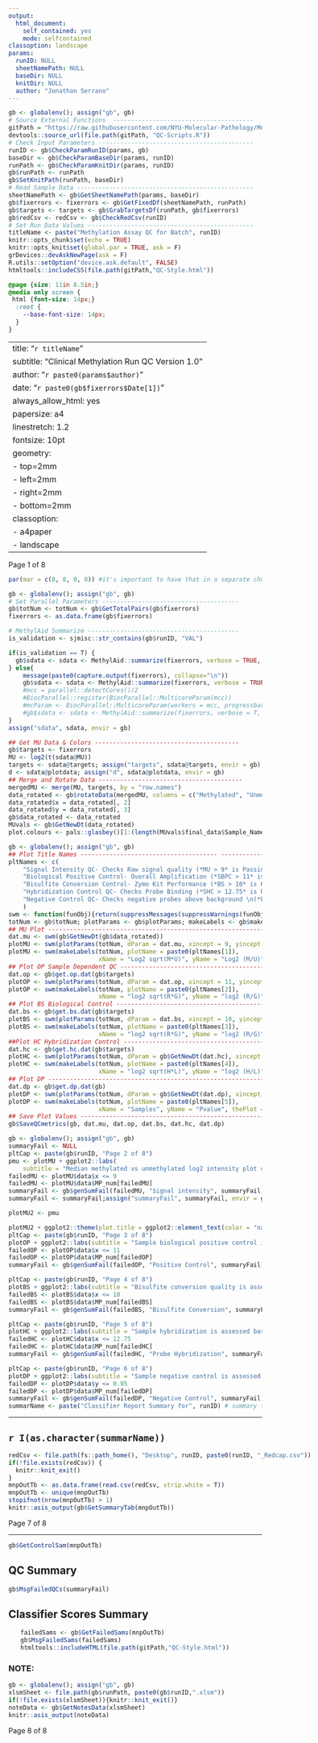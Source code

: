 ```yaml
---
output: 
  html_document:
    self_contained: yes
    mode: selfcontained
classoption: landscape
params:
  runID: NULL
  sheetNamePath: NULL
  baseDir: NULL
  knitDir: NULL
  author: "Jonathan Serrano"
---
```


```r
gb <- globalenv(); assign("gb", gb)
# Source External Functions  ---------------------------------------
gitPath = "https://raw.githubusercontent.com/NYU-Molecular-Pathology/Methylation/main/R/Report-Scripts"
devtools::source_url(file.path(gitPath, "QC-Scripts.R"))
# Check Input Parameters -------------------------------------------
runID <- gb$CheckParamRunID(params, gb)
baseDir <- gb$CheckParamBaseDir(params, runID)
runPath <- gb$CheckParamKnitDir(params, runID)
gb$runPath <- runPath
gb$SetKnitPath(runPath, baseDir)
# Read Sample Data -------------------------------------------------
sheetNamePath <- gb$GetSheetNamePath(params, baseDir)
gb$fixerrors <- fixerrors <- gb$GetFixedDf(sheetNamePath, runPath)
gb$targets <- targets <- gb$GrabTargetsDf(runPath, gb$fixerrors)
gb$redCsv <- redCsv <- gb$CheckRedCsv(runID)
# Set Run Data Values ----------------------------------------------
titleName <- paste("Methylation Assay QC for Batch", runID)
knitr::opts_chunk$set(echo = TRUE)
knitr::opts_knit$set(global.par = TRUE, ask = F)
grDevices::devAskNewPage(ask = F)
R.utils::setOption("device.ask.default", FALSE)
htmltools::includeCSS(file.path(gitPath,"QC-Style.html"))
```

```css
@page {size: 11in 8.5in;}
@media only screen {
 html {font-size: 14px;}
  :root {
    --base-font-size: 14px;
  }
}
```

---
title: "`r titleName`"
subtitle: "Clinical Methylation Run QC Version 1.0"
author: "`r paste0(params$author)`"
date: "`r paste0(gb$fixerrors$Date[1])`"
always_allow_html: yes
papersize: a4
linestretch: 1.2
fontsize: 10pt
geometry:
- top=2mm
- left=2mm
- right=2mm
- bottom=2mm
classoption:
- a4paper
- landscape
---

<footer><p>Page 1 of 8</p></footer>

```r
par(mar = c(8, 8, 0, 0)) #it's important to have that in a separate chunk
``` 

```r
gb <- globalenv(); assign("gb", gb)
# Set Parallel Parameters --------------------------------------
gb$totNum <- totNum <- gb$GetTotalPairs(gb$fixerrors)
fixerrors <- as.data.frame(gb$fixerrors)

# MethylAid Summarize ------------------------------------------
is_validation <- sjmisc::str_contains(gb$runID, "VAL")

if(is_validation == T) {
  gb$sdata <- sdata <- MethylAid::summarize(fixerrors, verbose = TRUE, force = TRUE)
} else{
    message(paste0(capture.output(fixerrors), collapse="\n"))
    gb$sdata <- sdata <- MethylAid::summarize(fixerrors, verbose = TRUE, force = TRUE)
    #mcc = parallel::detectCores()/2
    #BiocParallel::register(BiocParallel::MulticoreParam(mcc))
    #mcParam <- BiocParallel::MulticoreParam(workers = mcc, progressbar = T)
    #gb$sdata <- sdata <- MethylAid::summarize(fixerrors, verbose = T, batchSize = totNum, force = T, BPPARAM = mcParam)
}
assign("sdata", sdata, envir = gb)

## Get MU Data & Colors ----------------------------------------
gb$targets <- fixerrors
MU <- log2(t(sdata@MU))
targets <- sdata@targets; assign("targets", sdata@targets, envir = gb)
d <- sdata@plotdata; assign("d", sdata@plotdata, envir = gb)
## Merge and Rotate Data ----------------------------------------
mergedMU <- merge(MU, targets, by = "row.names")
data_rotated <- gb$rotateData(mergedMU, columns = c("Methylated", "Unmethylated"))
data_rotated$x = data_rotated[, 2]
data_rotated$y = data_rotated[, 3]
gb$data_rotated <- data_rotated
MUvals <- gb$GetNewDt(data_rotated)
plot.colours <- pals::glasbey()[1:(length(MUvals$final_data$Sample_Name))]
```

```r
gb <- globalenv(); assign("gb", gb)
## Plot Title Names -------------------------------------- --------------------------------
pltNames <- c(
    "Signal Intensity QC- Checks Raw signal quality (*MU > 9* is Passing)",
    "Biological Positive Control- Overall Amplification (*SBPC > 11* is Passing)",
    "Bisulfite Conversion Control- Zymo Kit Performance (*BS > 10* is Passing)",
    "Hybridization Control QC- Checks Probe Binding (*SHC > 12.75* is Passing)",
    "Negative Control QC- Checks negative probes above background \n(*Pvalue > 0.95* is Passing)"
    )
swm <- function(funObj){return(suppressMessages(suppressWarnings(funObj)))}
totNum <- gb$totNum; plotParams <- gb$plotParams; makeLabels <- gb$makeLabels
## MU Plot --------------------------------------------------------------------------------
dat.mu <- swm(gb$GetNewDt(gb$data_rotated))
plotMU <- swm(plotParams(totNum, dParam = dat.mu, xincept = 9, yincept = 0))
plotMU <- swm(makeLabels(totNum, plotName = paste0(pltNames[1]),
                         xName = "Log2 sqrt(M*U)", yName = "Log2 (M/U)", thePlot = plotMU))
## Plot OP Sample Dependent QC ------------------------------------------------------------
dat.op <- gb$get.op.dat(gb$targets)
plotOP <- swm(plotParams(totNum, dParam = dat.op, xincept = 11, yincept = 0))
plotOP <- swm(makeLabels(totNum, plotName = paste0(pltNames[2]),
                         xName = "log2 sqrt(R*G)", yName = "log2 (R/G)", thePlot = plotOP))
## Plot BS Biological Control -------------------------------------------------------------
dat.bs <- gb$get.bs.dat(gb$targets)
plotBS <- swm(plotParams(totNum, dParam = dat.bs, xincept = 10, yincept = 0))
plotBS <- swm(makeLabels(totNum, plotName = paste0(pltNames[3]),
                         xName = "log2 sqrt(R*G)", yName = "log2 (R/G)", thePlot = plotBS))
##Plot HC Hybridization Control -----------------------------------------------------------
dat.hc <- gb$get.hc.dat(gb$targets)
plotHC <- swm(plotParams(totNum, dParam = gb$GetNewDt(dat.hc), xincept = 12.75, yincept = 0))
plotHC <- swm(makeLabels(totNum, plotName = paste0(pltNames[4]),
                         xName = "log2 sqrt(H*L)", yName = "log2 (H/L)", thePlot = plotHC))
## Plot DP --------------------------------------------------------------------------------
dat.dp <- gb$get.dp.dat(gb)
plotDP <- swm(plotParams(totNum, dParam = gb$GetNewDt(dat.dp), xincept = 0, yincept = 0.95))
plotDP <- swm(makeLabels(totNum, plotName = paste0(pltNames[5]),
                         xName = "Samples", yName = "Pvalue", thePlot = plotDP))
## Save Plot Values -----------------------------------------------------------------------
gb$SaveQCmetrics(gb, dat.mu, dat.op, dat.bs, dat.hc, dat.dp)
```

```r
gb <- globalenv(); assign("gb", gb)
summaryFail <- NULL
pltCap <- paste(gb$runID, "Page 2 of 8")
pmu <- plotMU + ggplot2::labs(
    subtitle = "Median methylated vs unmethylated log2 intensity plot checks for the raw signal quality per sample. For each CpG site,\nmethylated and unmethylated measurements are produced. The measure of relative methylation levels depend on these signal intensities.\nSamples falling **above threshold (MU > 9) pass QC** and anything below the threshold are considered QC Failed samples.\n", caption = pltCap)
failedMU <- plotMU$data$x <= 9
failedMU <- plotMU$data$MP_num[failedMU]
summaryFail <- gb$genSumFail(failedMU, "Signal intensity", summaryFail)
summaryFail <- summaryFail;assign("summaryFail", summaryFail, envir = gb)
```

```r
plotMU2 <- pmu 
```

```r
plotMU2 + ggplot2::theme(plot.title = ggplot2::element_text(color = "navy", size = 26, face = "bold"))
pltCap <- paste(gb$runID, "Page 3 of 8")
plotOP + ggplot2::labs(subtitle = "Sample biological positive control is assessed based on Non-polymorphic (NP) control probes. NP controls are used to test the overall performance of assay from amplification to detection.\nSamples falling **above threshold (SBPC > 11) pass** this QC and anything below the threshold are considered bad samples.\n", caption = pltCap)
failedOP <- plotOP$data$x <= 11
failedOP <- plotOP$data$MP_num[failedOP]
summaryFail <- gb$genSumFail(failedOP, "Positive Control", summaryFail)
```

```r
pltCap <- paste(gb$runID, "Page 4 of 8")
plotBS + ggplot2::labs(subtitle = "Bisulfite conversion quality is assessed based on Bisulfite Conversion I (BSI) control probes. BSI control probes use Infinium I probe design to monitor efficiency of bisulfite conversion.\nSamples falling **above threshold (BS > 10) pass** this QC and anything below the threshold are considered bad samples.\n", caption = pltCap)
failedBS <- plotBS$data$x <= 10
failedBS <- plotBS$data$MP_num[failedBS]
summaryFail <- gb$genSumFail(failedBS, "Bisulfite Conversion", summaryFail)
```

```r
pltCap <- paste(gb$runID, "Page 5 of 8")
plotHC + ggplot2::labs(subtitle = "Sample hybridization is assessed based on Hybridization control (HC) probes.\nHC probes test the overall performance of the entire assay using synthetic targets instead of amplified DNA.\n**Samples falling above threshold (SHC > 12.75) pass this QC** and anything below the threshold are considered QC Failed samples.", caption = pltCap)
failedHC <- plotHC$data$x <= 12.75
failedHC <- plotHC$data$MP_num[failedHC]
summaryFail <- gb$genSumFail(failedHC, "Probe Hybridization", summaryFail)
```

```r
pltCap <- paste(gb$runID, "Page 6 of 8")
plotDP + ggplot2::labs(subtitle = "Sample negative control is assessed based on negative control (NC) probes. NC are randomly permuted sequences that should not hybridize to DNA template.\nThe mean signal of these probes defines the background of the system.\nTo be considered as passing this QC, **less than 95%** of probes should be above the background signal.", caption = pltCap)
failedDP <- plotDP$data$y <= 0.95
failedDP <- plotDP$data$MP_num[failedDP]
summaryFail <- gb$genSumFail(failedDP, "Negative Control", summaryFail)
summarName <- paste("Classifier Report Summary for", runID) # summary table heading
```
<hr class="solid"><h2>`r I(as.character(summarName))`</h2><div style="align-content:left;width:950px">
```r
redCsv <- file.path(fs::path_home(), "Desktop", runID, paste0(runID, "_Redcap.csv"))
if(!file.exists(redCsv)) {
  knitr::knit_exit()
}
mnpOutTb <- as.data.frame(read.csv(redCsv, strip.white = T))
mnpOutTb <- unique(mnpOutTb)
stopifnot(nrow(mnpOutTb) > 1)
knitr::asis_output(gb$GetSummaryTab(mnpOutTb))
```
<footer><p>Page 7 of 8</p></footer></div><hr class="solid">
```r
gb$GetControlSam(mnpOutTb)
```
<div><h2>QC Summary</h2>
```r
gb$MsgFailedQCs(summaryFail)
```
<h2>Classifier Scores Summary</h2><ul class="scrs">
```r
failedSams <- gb$GetFailedSams(mnpOutTb)
gb$MsgFailedSams(failedSams)
htmltools::includeHTML(file.path(gitPath,"QC-Style.html"))
```
</ul></p><h3>NOTE:</h3><p class="mnpnote"></p><p class="qcnote"></p>
```r
gb <- globalenv(); assign("gb", gb)
xlsmSheet <- file.path(gb$runPath, paste0(gb$runID,".xlsm"))
if(!file.exists(xlsmSheet)){knitr::knit_exit()}
noteData <- gb$GetNotesData(xlsmSheet)
knitr::asis_output(noteData)
```
<footer><p>Page 8 of 8</p></footer></div>
